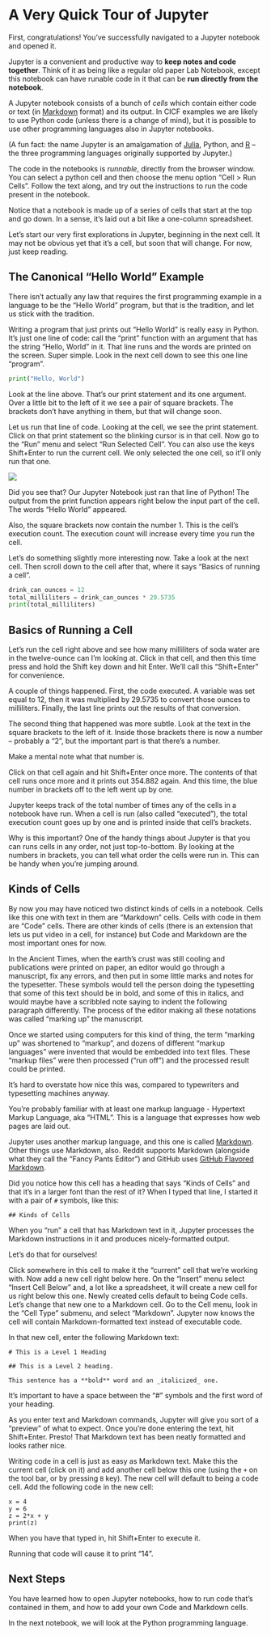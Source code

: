 # A Very Quick Tour of Jupyter

First, congratulations!  You've successfully navigated to a Jupyter
notebook and opened it.

Jupyter is a convenient and productive way to **keep notes and code
together**. Think of it as being like a regular old paper Lab
Notebook, except this notebook can have runable code in it that can be
**run directly from the notebook**.

A Jupyter notebook consists of a bunch of _cells_ which contain either
code or text (in [Markdown] format) and its output.  In CICF examples
we are likely to use Python code (unless there is a change of mind),
but it is possible to use other programming languages also in Jupyter
notebooks.

(A fun fact: the name Jupyter is an amalgamation of [Julia], Python,
and [R] -- the three programming languages originally supported by
Jupyter.)

[Markdown]: https://github.com/adam-p/markdown-here/wiki/Markdown-Cheatsheet
[Julia]: https://julialang.org/
[R]: https://www.r-project.org/

The code in the notebooks is _runnable_, directly from the browser
window.  You can select a python cell and then choose the menu option
"Cell > Run Cells".  Follow the text along, and try out the
instructions to run the code present in the notebook.

Notice that a notebook is made up of a series of cells that start at
the top and go down. In a sense, it's laid out a bit like a one-column
spreadsheet.

Let's start our very first explorations in Jupyter, beginning in the
next cell. It may not be obvious yet that it's a cell, but soon that
will change. For now, just keep reading.

## The Canonical "Hello World" Example

There isn't actually any law that requires the first programming
example in a language to be the "Hello World" program, but that is the
tradition, and let us stick with the tradition.

Writing a program that just prints out "Hello World" is really easy in
Python. It's just one line of code: call the "print" function with an
argument that has the string "Hello, World" in it. That line runs and
the words are printed on the screen. Super simple. Look in the next
cell down to see this one line "program".

```python
print("Hello, World")
```

Look at the line above. That's our print statement and its one
argument. Over a little bit to the left of it we see a pair of square
brackets. The brackets don't have anything in them, but that will
change soon.

Let us run that line of code. Looking at the cell, we see the print
statement. Click on that print statement so the blinking cursor is in
that cell. Now go to the "Run" menu and select "Run Selected Cell".
You can also use the keys Shift+Enter to run the current cell.  We
only selected the one cell, so it'll only run that one.

![](./img/hello-world.png)

Did you see that?  Our Jupyter Notebook just ran that line of Python!
The output from the print function appears right below the input part
of the cell. The words "Hello World" appeared.  

Also, the square brackets now contain the number 1.  This is the
cell's execution count.  The execution count will increase every time
you run the cell.

Let's do something slightly more interesting now. Take a look at the
next cell. Then scroll down to the cell after that, where it says
"Basics of running a cell".

```python
drink_can_ounces = 12
total_milliliters = drink_can_ounces * 29.5735
print(total_milliliters)
```

## Basics of Running a Cell

Let's run the cell right above and see how many milliliters of soda
water are in the twelve-ounce can I'm looking at. Click in that cell,
and then this time press and hold the Shift key down and hit
Enter. We'll call this "Shift+Enter" for convenience.

A couple of things happened. First, the code executed. A variable was
set equal to 12, then it was multiplied by 29.5735 to convert those
ounces to milliliters. Finally, the last line prints out the results
of that conversion.

The second thing that happened was more subtle. Look at the text in
the square brackets to the left of it. Inside those brackets there is
now a number -- probably a "2", but the important part is that there's
a number.

Make a mental note what that number is.

Click on that cell again and hit Shift+Enter once more. The contents
of that cell runs once more and it prints out 354.882 again. And this
time, the blue number in brackets off to the left went up by one.

Jupyter keeps track of the total number of times any of the cells in a
notebook have run. When a cell is run (also called "executed"), the
total execution count goes up by one and is printed inside that cell's
brackets.

Why is this important? One of the handy things about Jupyter is that
you can runs cells in any order, not just top-to-bottom. By looking at
the numbers in brackets, you can tell what order the cells were run
in. This can be handy when you're jumping around.

## Kinds of Cells

By now you may have noticed two distinct kinds of cells in a
notebook. Cells like this one with text in them are "Markdown"
cells. Cells with code in them are "Code" cells. There are other kinds
of cells (there is an extension that lets us put video in a cell, for
instance) but Code and Markdown are the most important ones for now.

In the Ancient Times, when the earth's crust was still cooling and
publications were printed on paper, an editor would go through a
manuscript, fix any errors, and then put in some little marks and
notes for the typesetter. These symbols would tell the person doing
the typesetting that some of this text should be in bold, and some of
this in italics, and would maybe have a scribbled note saying to
indent the following paragraph differently. The process of the editor
making all these notations was called "marking up" the manuscript.

Once we started using computers for this kind of thing, the term
"marking up" was shortened to "markup", and dozens of different
"markup languages" were invented that would be embedded into text
files. These "markup files" were then processed ("run off") and the
processed result could be printed.

It's hard to overstate how nice this was, compared to typewriters and
typesetting machines anyway.

You're probably familiar with at least one markup language - Hypertext
Markup Language, aka "HTML". This is a language that expresses how web
pages are laid out.

Jupyter uses another markup language, and this one is called
[Markdown]. Other things use Markdown, also. Reddit supports Markdown
(alongside what they call the "Fancy Pants Editor") and GitHub uses
[GitHub Flavored Markdown][gfm].

[Markdown]: https://en.wikipedia.org/wiki/Markdown
[gfm]: https://github.github.com/gfm/


Did you notice how this cell has a heading that says "Kinds of Cells"
and that it's in a larger font than the rest of it?  When I typed that
line, I started it with a pair of `#` symbols, like this:

```
## Kinds of Cells
```

When you "run" a cell that has Markdown text in it, Jupyter processes
the Markdown instructions in it and produces nicely-formatted output.

Let's do that for ourselves!

Click somewhere in this cell to make it the "current" cell that we're
working with. Now add a new cell right below here. On the "Insert"
menu select "Insert Cell Below" and, a lot like a spreadsheet, it will
create a new cell for us right below this one.  Newly created cells
default to being Code cells. Let's change that new one to a Markdown
cell. Go to the Cell menu, look in the "Cell Type" submenu, and select
"Markdown". Jupyter now knows the cell will contain Markdown-formatted
text instead of executable code.

In that new cell, enter the following Markdown text:

```
# This is a Level 1 Heading

## This is a Level 2 heading.

This sentence has a **bold** word and an _italicized_ one.
```

It's important to have a space between the "#" symbols and the first
word of your heading.

As you enter text and Markdown commands, Jupyter will give you sort of
a "preview" of what to expect. Once you're done entering the text, hit
Shift+Enter.  Presto!  That Markdown text has been neatly formatted
and looks rather nice.

Writing code in a cell is just as easy as Markdown text. Make this the
current cell (click on it) and add another cell below this one (using
the `+` on the tool bar, or by pressing `B` key).  The new cell will
default to being a code cell. Add the following code in the new cell:

```
x = 4
y = 6
z = 2*x + y
print(z)
```

When you have that typed in, hit Shift+Enter to execute it.

Running that code will cause it to print "14".

## Next Steps

You have learned how to open Jupyter notebooks, how to run code that's
contained in them, and how to add your own Code and Markdown cells.

In the next notebook, we will look at the Python programming language.
